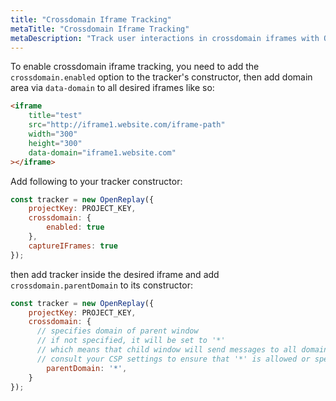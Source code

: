 ```yaml
---
title: "Crossdomain Iframe Tracking"
metaTitle: "Crossdomain Iframe Tracking"
metaDescription: "Track user interactions in crossdomain iframes with OpenReplay."
---
```


To enable crossdomain iframe tracking, you need to add the `crossdomain.enabled` option to the tracker's constructor, 
then add domain area via `data-domain` to all desired iframes like so:

```html
<iframe
	title="test"
	src="http://iframe1.website.com/iframe-path"
	width="300"
	height="300"
	data-domain="iframe1.website.com"
></iframe>
``` 

Add following to your tracker constructor:

```js
const tracker = new OpenReplay({
	projectKey: PROJECT_KEY,
	crossdomain: {
		enabled: true
	},
	captureIFrames: true
});
```

then add tracker inside the desired iframe and add `crossdomain.parentDomain` to its constructor:

```js
const tracker = new OpenReplay({
	projectKey: PROJECT_KEY,
	crossdomain: {
	  // specifies domain of parent window
	  // if not specified, it will be set to '*'
	  // which means that child window will send messages to all domains inside the browser window
	  // consult your CSP settings to ensure that '*' is allowed or specify the parent domain
		parentDomain: '*',
	}
});
```
